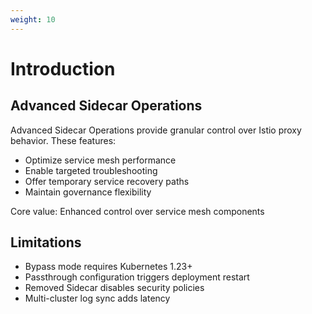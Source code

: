 ```yaml
---
weight: 10
---
```



# Introduction

## Advanced Sidecar Operations

Advanced Sidecar Operations provide granular control over Istio proxy behavior. These features:

- Optimize service mesh performance
- Enable targeted troubleshooting
- Offer temporary service recovery paths
- Maintain governance flexibility

Core value: Enhanced control over service mesh components

## Limitations
- Bypass mode requires Kubernetes 1.23+
- Passthrough configuration triggers deployment restart
- Removed Sidecar disables security policies
- Multi-cluster log sync adds latency


